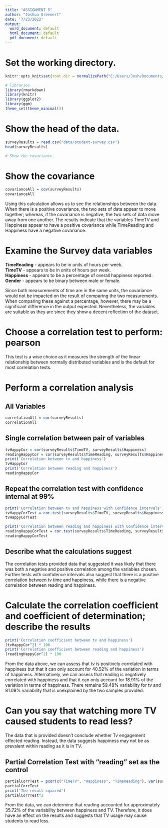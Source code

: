 ```yaml
---
title: "ASSIGNMENT 5"
author: "Joshua Greenert"
date: '7/23/2022'
output:
  word_document: default
  html_document: default
  pdf_document: default
---
```

# Set the working directory.
```r
knitr::opts_knit$set(root.dir = normalizePath("C:/Users/Josh/Documents/GitHub/R-Projects/Statistics For Data Science"))
```

```r
# libraries
library(rmarkdown)
library(knitr)
library(ggplot2)
library(ggm)
theme_set(theme_minimal())
```
# Show the head of the data.
```r
surveyResults = read.csv("data/student-survey.csv")
head(surveyResults)

# Show the covariance.


```
# Show the covariance
```r
covarianceAll = cov(surveyResults)
covarianceAll

```
Using this calculation allows us to see the relationships between the data.  When there is a positive
covariance, the two sets of data appear to move together; whereas, if the covariance is negative,
the two sets of data move away from one another.  The results indicate that the variables TimeTV and 
Happiness appear to have a positive covariance while TimeReading and Happiness have a negative covariance.

# Examine the Survey data variables
**TimeReading** - appears to be in units of hours per week.\
**TimeTV** - appears to be in units of hours per week.\
**Happiness** - appears to be a percentage of overall happiness reported.\
**Gender** - appears to be binary between male or female.\

Since both measurements of time are in the same units, the covariance would not be impacted on the result
of comparing the two measurements.  When comparing these against a percentage, however, there may be a
significant difference in the output expected.  Nevertheless, the variables are suitable as they are since
they show a decent reflection of the dataset.

# Choose a correlation test to perform: pearson
This test is a wise choice as it measures the strength of the linear relationship between normally
distributed variables and is the default for most correlation tests.

# Perform a correlation analysis
## All Variables
```r
correlationAll = cor(surveyResults)
correlationAll
```
## Single correlation between pair of variables
```r
tvHappyCor = cor(surveyResults$TimeTV, surveyResults$Happiness)
readingHappyCor = cor(surveyResults$TimeReading, surveyResults$Happiness)
print('Correlation between tv and happiness')
tvHappyCor
print('Correlation between reading and happiness')
readingHappyCor
```
## Repeat the correlation test with confidence internal at 99%
```r
print('Correlation between tv and happiness with Confidence intervals')
tvHappyCorTest = cor.test(surveyResults$TimeTV, surveyResults$Happiness, conf.level = 0.99)
tvHappyCorTest

print('Correlation between reading and happiness with Confidence intervals')
readingHappyCorTest = cor.test(surveyResults$TimeReading, surveyResults$Happiness, alternative = "less", conf.level = 0.99)
readingHappyCorTest
```
## Describe what the calculations suggest
The correlation tests provided data that suggested it was likely that there was both a negative and positive 
correlation among the variables chosen.  Further tests with confidence intervals also suggest that there is a 
positive correlation between tv time and happiness, while there is a negative correlation between reading and 
happiness.  

# Calculate the correlation coefficient and coefficient of determination; describe the results
```r
print('Correlation coefficient between tv and happiness')
(tvHappyCor^2) * 100
print('Correlation coefficient between reading and happiness')
(readingHappyCor^2) * 100
```
From the data above, we can assess that tv is positively correlated with happiness but that it can 
only account for 40.52% of the variation in terms of happiness.  Alternatively, we can assess that 
reading is negatively correlated with happiness and that it can only account for 18.91% of the variation
in terms of happiness.  There remains 59.48% variability for tv and 81.09% variability that is unexplained
by the two samples provided.

# Can you say that watching more TV caused students to read less?
The data that is provided doesn't conclude whether Tv engagement effected reading.  Instead, the data
suggests happiness may not be as prevalent within reading as it is in TV.

## Partial Correlation Test with "reading" set as the control
```r
partialCorrTest = pcor(c("TimeTV", "Happiness", "TimeReading"), var(surveyResults))
partialCorrTest
print('The result squared')
partialCorrTest^2
```
From the data, we can determine that reading accounted for approximately 35.72% of the variability 
between happiness and TV.  Therefore, it does have an effect on the results and suggests that TV usage 
may cause students to read less.  












